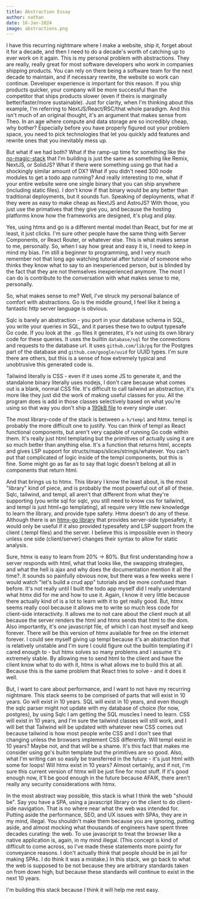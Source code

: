 ```yaml
---
title: Abstraction Essay
author: nathan
date: 16-Jan-2024
image: abstractions.png
---
```

I have this recurring nightmare where I make a website, ship it, forget about it for a decade, and then I need to do a decade's worth of catching up to ever work on it again.
This is my personal problem with abstractions. They are really, really great for most software developers who work in companies shipping products. You can rely on there being
a software team for the next decade to maintain, and if necessary rewrite, the website so work can continue. Developer experience is important for this reason. If you ship
products quicker, your company will be more successful than the competitor that ships products slower (even if theirs is marginally better/faster/more sustainable). Just for
clarity, when I'm thinking about this example, I'm referring to NextJS/React/RSC/that whole paradigm. And this isn't much of an original thought, it's an argument that makes
sense from Theo. In an age where compute and data storage are so incredibly cheap, why bother? Especially before you have properly figured out your problem space, you need to
pick technologies that let you quickly add features and rewrite ones that you inevitably mess up. 

But what if we had both? What if the ramp-up time for something like the [no-magic-stack](https://github.com/nathan-hello/no-magic-stack) that I'm building is just the same as
something like Remix, NextJS, or SolidJS? What if there were something using go that had a shockingly similar amount of DX? What if you
didn't need 300 node modules to get a todo app running? And really interesting to me, what if your entire website were one single binary that you can ship anywhere (including 
static files). I don't know if that binary would be any better than traditional deployments, but it sounds fun. Speaking of deployments, what if they were as easy to make cheap 
as NextJS and AstroJS? With those, you just use the primatives that they give you, and because the hosting platforms know how the frameworks are designed, it's plug and play.

Yes, using htmx and go is a different mental model than React, but for me at least, it just clicks. I'm sure other people have the same thing with Server Components, or React Router,
or whatever else. This is what makes sense to me, personally. So, when I say how great and easy it is, I need to keep in mind my bias. I'm still a beginner to programming, and
I very much remember not that long ago watching tutorial after tutorial of someone who thinks they know what to say to an inexperienced person, but is blinded by the fact that they
are not themselves inexperienced anymore. The most I can do is contribute to the conversation with what makes sense to me, personally.

So, what makes sense to me? Well, I've struck my personal balance of comfort with abstractions. Go is the middle ground, I feel like it being a fantastic http server language is
obvious.

Sqlc is barely an abstraction - you port in your database schema in SQL, you write your queries in SQL, and it parses these two to output typesafe Go code. If you look
at the `.go` files it generates, it's not using its own library code for these queries. It uses the builtin `database/sql` for the connections and requests to the database url. 
It uses `github.com/lib/pq` for the Postgres part of the database and `github.com/google/uuid` for UUID types. I'm sure there are others, but this is a sense of how extremely 
typical and unobtrusive this generated code is. 

Tailwind literally is CSS - even if it uses some JS to generate it, and the standalone binary literally uses nodejs, I don't care because what comes out is a blank, normal CSS file.
It's difficult to call tailwind an abstraction, it's more like they just did the work of making useful classes for you. All the program does is add in those classes selectively
based on what you're using so that way you don't ship a [190kB file](https://v1.tailwindcss.com/docs/controlling-file-size) to every single user. 

The most library-code of the stack is between `a-h/templ` and htmx. templ is probably the more difficult one to justify. You can think of templ as React functional components, 
but aren't very capable of running Go code within them. It's really just html templating but the primitives of actually using it are so much better than anything else. It's a 
function that returns html, accepts and gives LSP support for structs/maps/slices/strings/whatever. You can't put that complicated of logic inside of the templ
components, but this is fine. Some might go as far as to say that logic doesn't belong at all in components that return html. 

And that brings us to htmx. This library I know the least about, is the most "library" kind of piece, and is probably the most powerful out of all of these. Sqlc, tailwind, and templ, all 
aren't that different from what they're supporting (you write sql for sqlc, you still need to know css for tailwind, and templ is just html+go templating), all require very
little new knowledge to learn the library, and provide type safety. Htmx doesn't do any of these. Although there is an [htmx-go library](https://github.com/angelofallars/htmx-go) that
provides server-side typesafety, it would only be useful if it also provided typesafety and LSP support from the client (.templ files) and the server. I believe this is impossible even in
theory unless one side (client/server) changes their syntax to allow for static analysis.

Sure, htmx is easy to learn from 20% -> 80%. But first understanding how a server responds with html, what that looks like, the swapping strategies, and what the hell is ajax and why does the documentation mention it all the time?. It sounds so painfully obvious now, but there was a few weeks were I would watch "let's build a crud app" tutorials and be more confused than before. It's not really until I built the todo app myself did I really understand what htmx did for me and how to use it. Again, I know it very little because there actually kind of is a lot to learn with it to get really good. But, htmx seems really cool because it allows me to write so much less code for client-side interactivity. It allows me to not care about the client much at all
because the server renders the html and htmx sends that html to the dom. Also importantly, it's *one* javascript file, of which I can host myself and keep forever. There will
be this version of htmx available for free on the internet forever. I could see myself giving up templ because it's an abstraction that is relatively unstable and I'm sure I
could figure out the builtin templating if I cared enough to - but htmx solves so many problems and I assume it's extremely stable. By allowing me to send html to the client
and have the client know what to do with it, htmx is what allows me to build this at all. Because this is the same problem that React tries to solve - and it does it well. 

But, I want to care about performance, and I want to not have my recurring nightmare. This stack seems to be comprised of parts that will exist in 10 years. Go will exist in
10 years. SQL will exist in 10 years, and even though the sqlc parser might not update with my database of choice (for now, postgres), by using Sqlc I am getting the SQL muscles
I need to learn. CSS will exist in 10 years, and I'm sure the tailwind classes will still work, and I will bet that Tailwind will be updated with whatever new CSS comes out because
tailwind is how most people write CSS and I don't see that changing unless the browsers implement CSS differently. Will templ exist in 10 years? Maybe not, and that will be a shame.
It's this fact that makes me consider using go's buitin template but the primitives are so good. Also, what I'm writing can so easily be transferred in the future - it's just html with
some for loops! Will htmx exist in 10 years? Almost certainly, and if not, I'm sure this current version of htmx will be just fine for most stuff. If it's good enough now, it'll be good
enough in the future because AFAIK, there aren't really any security considerations with htmx. 

In the most abstract way possible, this stack is what I think the web "should be". Say you have a SPA, using a javascript library on the client to do client-side navigation. That
is no where near what the web was intended for. Putting aside the performance, SEO, and UX issues with SPAs, they are in my mind, illegal. You shouldn't make them because you are
ignoring, putting aside, and almost mocking what thousands of engineers have spent three decades curating: the web. To use javascript to treat the browser like a native application
is, again, in my mind illegal. (This concept is kind of difficult to come across, so I've made these statements more pointy for conveyance reasons. I don't actually think that people
should be in jail for making SPAs. I do think it was a mistake.) In this stack, we go back to what the web is supposed to be not because they are arbitrary standards taken on from
down high, but because these standards will continue to exist in the next 10 years. 

I'm building this stack because I think it will help me rest easy.

